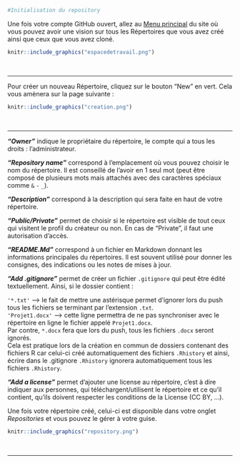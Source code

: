 ```r
#Initialisation du repository
```

Une fois votre compte GitHub ouvert, allez au [Menu principal](https://github.com/) du site où vous pouvez avoir une vision sur tous les Répertoires que vous avez créé ainsi que ceux que vous avez cloné. 
&nbsp;

```r
knitr::include_graphics("espacedetravail.png")
```
&nbsp;

*****************************************************************

Pour créer un nouveau Répertoire, cliquez sur le bouton "New" en vert.
Cela vous amènera sur la page suivante :
&nbsp;

```r
knitr::include_graphics("creation.png")
```
&nbsp;

*****************************************************************

***"Owner"*** indique le propriétaire du répertoire, le compte qui a tous les droits : l'administrateur.
&nbsp;

***"Repository name"*** correspond à l'emplacement où vous pouvez choisir le nom du répertoire. Il est conseillé de l'avoir en 1 seul mot (peut être composé de plusieurs mots mais attachés avec des caractères spéciaux comme `&` `-` `_`).
&nbsp;

***"Description"*** correspond à la description qui sera faite en haut de votre répertoire.
&nbsp;

***"Public/Private"*** permet de choisir si le répertoire est visible de tout ceux qui visitent le profil du créateur ou non. En cas de "Private", il faut une autorisation d'accès.

***"README.Md"*** correspond à un fichier en Markdown donnant les informations principales du répertoires. Il est souvent utilisé pour donner les consignes, des indications ou les notes de mises à jour.

***"Add .gitignore"*** permet de créer un fichier `.gitignore` qui peut être édité textuellement. Ainsi, si le dossier contient :

`'*.txt' ` --> le fait de mettre une astérisque permet d'ignorer lors du push tous les fichiers se terminant par l'extension `.txt`.  
`'Projet1.docx'` --> cette ligne permettra de ne pas synchroniser avec le répertoire en ligne le fichier appelé `Projet1.docx`.  
Par contre, `*.docx` fera que lors du push, tous les fichiers `.docx` seront ignorés.  
Cela est pratique lors de la création en commun de dossiers contenant des fichiers R car celui-ci créé automatiquement des fichiers `.Rhistory` et ainsi, écrire dans le .gitignore `.Rhistory` ignorera automatiquement tous les fichiers `.Rhistory`. 

***"Add a license"*** permet d'ajouter une license au répertoire, c'est à dire indiquer aux personnes, qui téléchargent/utilisent le répertoire et ce qu'il contient, qu'ils doivent respecter les conditions de la License (CC BY, ...).
&nbsp;

Une fois votre répertoire créé, celui-ci est disponible dans votre onglet *Repositories* et vous pouvez le gérer à votre guise.

```r
knitr::include_graphics("repository.png")
```
&nbsp;

*****************************************************************



